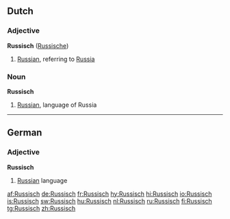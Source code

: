==Dutch==

===Adjective===
'''Russisch''' ([[Russische]])

# [[Russian]], referring to [[Russia]]

===Noun===
'''Russisch''' {{n}}

# [[Russian]], language of Russia

----

==German==

===Adjective===
'''Russisch'''

# [[Russian]] language

[[af:Russisch]]
[[de:Russisch]]
[[fr:Russisch]]
[[hy:Russisch]]
[[hi:Russisch]]
[[io:Russisch]]
[[is:Russisch]]
[[sw:Russisch]]
[[hu:Russisch]]
[[nl:Russisch]]
[[ru:Russisch]]
[[fi:Russisch]]
[[tg:Russisch]]
[[zh:Russisch]]